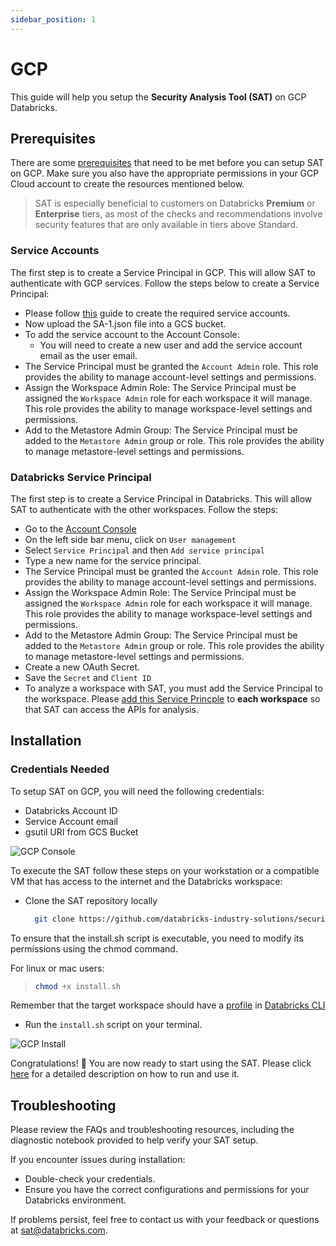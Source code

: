 ```yaml
---
sidebar_position: 1
---
```


# GCP

This guide will help you setup the **Security Analysis Tool (SAT)** on GCP Databricks.

## Prerequisites

There are some [prerequisites](../../installation/index.mdx#prerequisites) that need to be met before you can setup SAT on GCP. Make sure you also have the appropriate permissions in your GCP Cloud account to create the resources mentioned below.

> SAT is especially beneficial to customers on Databricks **Premium** or **Enterprise** tiers,  as most of the checks and recommendations involve security features that are only available in tiers above Standard.

### Service Accounts

The first step is to create a Service Principal in GCP. This will allow SAT to authenticate with GCP services. Follow the steps below to create a Service Principal:

- Please follow [this](https://docs.gcp.databricks.com/en/dev-tools/authentication-google-id.html) guide to create the required service accounts.
- Now upload the SA-1.json file into a GCS bucket.
- To add the service account to the Account Console:
  - You will need to create a new user and add the service account email as the user email.
- The Service Principal must be granted the `Account Admin` role. This role provides the ability to manage account-level settings and permissions.
- Assign the Workspace Admin Role: The Service Principal must be assigned the `Workspace Admin` role for each workspace it will manage. This role provides the ability to manage workspace-level settings and permissions.
- Add to the Metastore Admin Group: The Service Principal must be added to the `Metastore Admin` group or role. This role provides the ability to manage metastore-level settings and permissions. 

### Databricks Service Principal

The first step is to create a Service Principal in Databricks. This will allow SAT to authenticate with the other workspaces. Follow the steps:

- Go to the [Account Console](https://accounts.gcp.databricks.com)
- On the left side bar menu, click on `User management`
- Select `Service Principal` and then `Add service principal`
- Type a new name for the service principal.
- The Service Principal must be granted the `Account Admin` role. This role provides the ability to manage account-level settings and permissions.
- Assign the Workspace Admin Role: The Service Principal must be assigned the `Workspace Admin` role for each workspace it will manage. This role provides the ability to manage workspace-level settings and permissions.
- Add to the Metastore Admin Group: The Service Principal must be added to the `Metastore Admin` group or role. This role provides the ability to manage metastore-level settings and permissions.
- Create a new OAuth Secret.
- Save the `Secret` and `Client ID`
- To analyze a workspace with SAT, you must add the Service Principal to the workspace. Please [add this Service Princple](https://learn.microsoft.com/en-us/azure/databricks/admin/users-groups/service-principals) to **each workspace** so that SAT can access the APIs for analysis.

## Installation

### Credentials Needed

To setup SAT on GCP, you will need the following credentials:

- Databricks Account ID
- Service Account email
- gsutil URI from GCS Bucket

<div className='bg-gray-100 p-4 rounded-lg mb-6'>
  <img src={useBaseUrl('/img/gs_path_to_json.png')} alt="GCP Console" />
</div>


To execute the SAT follow these steps on your workstation or a compatible VM that has access to the internet and the Databricks workspace:

- Clone the SAT repository locally
  
  ```sh
    git clone https://github.com/databricks-industry-solutions/security-analysis-tool.git
   ```

To ensure that the install.sh script is executable, you need to modify its permissions using the chmod command.

For linux or mac users:
> ```sh
> chmod +x install.sh
>```

Remember that the target workspace should have a [profile](https://docs.gcp.databricks.com/en/dev-tools/cli/profiles.html) in [Databricks CLI](https://docs.gcp.databricks.com/en/dev-tools/cli/tutorial.html)

- Run the `install.sh` script on your terminal.

<div className='bg-gray-100 p-4 rounded-lg mb-6'>
  <img src={useBaseUrl('/gif/terminal-gcp.gif')} alt="GCP Install" />
</div>


Congratulations! 🎉 You are now ready to start using the SAT. Please click [here](../../functionality.mdx) for a detailed description on how to run and use it.


## Troubleshooting
Please review the FAQs and troubleshooting resources, including the diagnostic notebook provided to help verify your SAT setup.

If you encounter issues during installation:
  * Double-check your credentials.
  * Ensure you have the correct configurations and permissions for your Databricks environment.
  
If problems persist, feel free to contact us with your feedback or questions at sat@databricks.com.